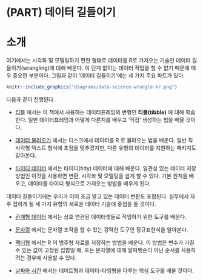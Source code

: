 # (PART) 데이터 길들이기 {-}

# 소개 {#wrangle-intro}

여기에서는 시각화 및 모델링하기 편한 형태로 데이터를 R로 가져오는 기술인 데이터 길들이기(wrangling)에 대해 배운다. 이 단계 없이는 데이터 작업을 할 수 없기 때문에 매우 중요한 부분이다. 그림과 같이 ‘데이터 길들이기’에는 세 가지 주요 파트가 있다.

```r
knitr::include_graphics("diagrams/data-science-wrangle-kr.png")
```

다음과 같이 진행된다. 
 
* [티블](#tibble) 에서는 이 책에서 사용하는 데이터프레임의 변형인 **티블(tibble)** 에 대해 학습한다. 일반 데이터프레임과 어떻게 다른지를 배우고 ‘직접’ 생성하는 법을 배울 것이다.

*   [데이터 불러오기](#data-import) 에서는 디스크에서 데이터를 R 로 불러오는 법을 배운다. 일반 직사각형 텍스트 형식에 초점을 맞추겠지만, 다른 유형의 데이터를 지원하는 패키지도 알아본다.

*   [타이디 데이터](#tidy-data) 에서는 타이디(tidy) 데이터에 대해 배운다. 일관성 있는 데이터 저장방법인 이것을 사용하면 변환, 시각화 및 모델링을 쉽게 할 수 있다. 기본 원칙을 배우고, 데이터를 타이디 형식으로 가져오는 방법을 배우게 된다. 

 
데이터 길들이기에는 우리가 이미 조금 알고 있는 데이터 변환도 포함된다. 실무에서 자주 접하게 될 세 가지 유형의 새로운 데이터 기술에 중점을 둘 것이다. 

*   [관계형 데이터](#relational-data) 에서는 상호 연관된 데이터셋들로 작업하기 위한 도구를 배운다. 

*   [문자열](#strings) 에서는 문자열 조작을 할 수 있는 강력한 도구인 정규표현식을 알아본다. 

* [팩터형](#factors) 에서는 R 이 범주형 자료를 저장하는 방법을 배운다. 이 방법은 변수가 가질 수 있는 값이 고정된 집합일 때, 또는 문자열에 대해 알파벳순이 아닌 순서를 사용하려는 경우에 사용할 수 있다.

* [날짜와 시간](#dates-and-times) 에서는 데이트형과 데이터-타임형을 다루는 핵심 도구를 배울 것이다. 

